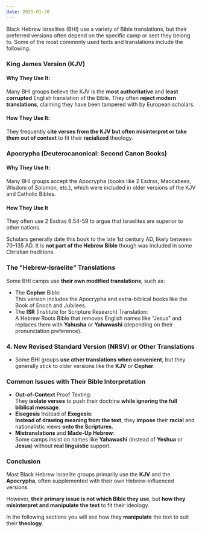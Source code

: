 ```yaml
---
date: 2025-01-30
---
```



<CustomImage src="/img/bhi-group.png" alt="Group of Black Hebrew Israelites" width="600px" />

<DateDisplay date="2025-01-30" />

Black Hebrew Israelites (BHI) use a variety of Bible translations, but their preferred versions often depend on the specific camp or sect they belong to. Some of the most commonly used texts and translations include the following.

### King James Version (KJV)

#### Why They Use It:

Many BHI groups believe the KJV is the **most authoritative** and **least corrupted** English translation of the Bible. They often **reject modern translations**, claiming they have been tampered with by European scholars.

#### How They Use It: 

They frequently **cite verses from the KJV but often misinterpret or take them out of context** to fit their **racialized** theology.

### Apocrypha (Deuterocanonical: Second Canon Books)

#### Why They Use It:

Many BHI groups accept the Apocrypha (books like 2 Esdras, Maccabees, Wisdom of Solomon, etc.), which were included in older versions of the KJV and Catholic Bibles.

#### How They Use It 
They often use 2 Esdras 6:54-59 to argue that Israelites are superior to other nations.

Scholars generally date this book to the late 1st century AD, likely between 70–135 AD.
It is **not part of the Hebrew Bible** though was included in some Christian traditions.

### The "Hebrew-Israelite" Translations

Some BHI camps use **their own modified translations**, such as:
- The **Cepher** Bible:  
This version includes the Apocrypha and extra-biblical books like the Book of Enoch and Jubilees.
- The **ISR** (Institute for Scripture Research) Translation:  
A Hebrew Roots Bible that removes English names like “Jesus” and replaces them with **Yahusha** or **Yahawashi** (depending on their pronunciation preference).

### **4. New Revised Standard Version (NRSV) or Other Translations**

   - Some BHI groups **use other translations when convenient**, but they generally stick to older versions like the **KJV** or **Cepher**.

### **Common Issues with Their Bible Interpretation**

- **Out-of-Context** Proof Texting:  
They **isolate verses** to push their doctrine **while ignoring the full biblical message**.
- **Eisegesis** Instead of **Exegesis**:  
**Instead of drawing meaning from the text**, they **impose** their **racial** and nationalistic views **onto the Scriptures**.
- **Mistranslations** and **Made-Up Hebrew**:  
Some camps insist on names like **Yahawashi** (instead of **Yeshua** or **Jesus**) without **real linguistic** support.

### **Conclusion**

Most Black Hebrew Israelite groups primarily use the **KJV** and the **Apocrypha**, often supplemented with their own Hebrew-influenced versions. 

However, **their primary issue is not which Bible they use**, but **how they misinterpret and manipulate the text** to fit their ideology.

In the following sections you will see how they **manipulate** the text to suit their **theology**.
